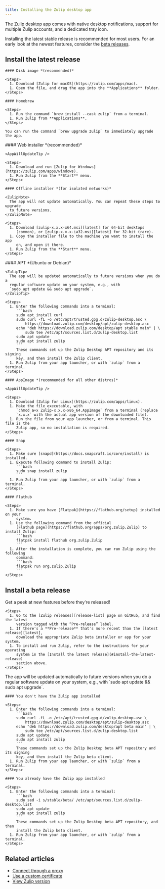 ```yaml
---
title: Installing the Zulip desktop app
---
```





The Zulip desktop app comes with native desktop notifications, support for
multiple Zulip accounts, and a dedicated tray icon.

Installing the latest stable release is recommended for most users. For an early
look at the newest features, consider the [beta
releases](#install-a-beta-release).

## Install the latest release

<Tabs>
  <TabItem label="macOS">
    <AppWillUpdateTip />

    #### Disk image *(recommended)*

    <Steps>
      1. Download [Zulip for macOS](https://zulip.com/apps/mac).
      1. Open the file, and drag the app into the **Applications** folder.
    </Steps>

    #### Homebrew

    <Steps>
      1. Run the command `brew install --cask zulip` from a terminal.
      1. Run Zulip from **Applications**.
    </Steps>

    You can run the command `brew upgrade zulip` to immediately upgrade the app.
  </TabItem>

  <TabItem label="Windows">
    #### Web installer *(recommended)*

    <AppWillUpdateTip />

    <Steps>
      1. Download and run [Zulip for Windows](https://zulip.com/apps/windows).
      1. Run Zulip from the **Start** menu.
    </Steps>

    #### Offline installer *(for isolated networks)*

    <ZulipNote>
      The app will not update automatically. You can repeat these steps to upgrade
      to future versions.
    </ZulipNote>

    <Steps>
      1. Download [zulip-x.x.x-x64.msi][latest] for 64-bit desktops
         (common), or [zulip-x.x.x-ia32.msi][latest] for 32-bit (rare).
      1. Copy the installer file to the machine you want to install the app
         on, and open it there.
      1. Run Zulip from the **Start** menu.
    </Steps>
  </TabItem>

  <TabItem label="Linux">
    #### APT *(Ubuntu or Debian)*

    <ZulipTip>
      The app will be updated automatically to future versions when you do a
      regular software update on your system, e.g., with
      `sudo apt update && sudo apt upgrade`.
    </ZulipTip>

    <Steps>
      1. Enter the following commands into a terminal:
         ```bash
         sudo apt install curl
         sudo curl -fL -o /etc/apt/trusted.gpg.d/zulip-desktop.asc \
             https://download.zulip.com/desktop/apt/zulip-desktop.asc
         echo "deb https://download.zulip.com/desktop/apt stable main" | \
             sudo tee /etc/apt/sources.list.d/zulip-desktop.list
         sudo apt update
         sudo apt install zulip
         ```
         These commands set up the Zulip Desktop APT repository and its signing
         key, and then install the Zulip client.
      1. Run Zulip from your app launcher, or with `zulip` from a terminal.
    </Steps>

    #### AppImage *(recommended for all other distros)*

    <AppWillUpdateTip />

    <Steps>
      1. Download [Zulip for Linux](https://zulip.com/apps/linux).
      1. Make the file executable, with
         `chmod a+x Zulip-x.x.x-x86_64.AppImage` from a terminal (replace
         `x.x.x` with the actual app version of the downloaded file).
      1. Run the file from your app launcher, or from a terminal. This file is the
         Zulip app, so no installation is required.
    </Steps>

    #### Snap

    <Steps>
      1. Make sure [snapd](https://docs.snapcraft.io/core/install) is installed.
      1. Execute following command to install Zulip:
         ```bash
         sudo snap install zulip
         ```
      1. Run Zulip from your app launcher, or with `zulip` from a terminal.
    </Steps>

    #### Flathub

    <Steps>
      1. Make sure you have [Flatpak](https://flathub.org/setup) installed on your
         system.
      1. Use the following command from the official
         [Flathub page](https://flathub.org/apps/org.zulip.Zulip) to install Zulip:
         ```bash
         flatpak install flathub org.zulip.Zulip
         ```
      1. After the installation is complete, you can run Zulip using the following
         command:
         ```bash
         flatpak run org.zulip.Zulip
         ```
    </Steps>
  </TabItem>
</Tabs>

## Install a beta release

Get a peek at new features before they're released!

<Tabs>
  <TabItem label="Most systems">
    <AppWillUpdateTip />

    <Steps>
      1. Go to the [Zulip releases][release-list] page on GitHub, and find the latest
         version tagged with the “Pre-release” label.
      1. If there's a **Pre-release** that's more recent than the [latest release][latest],
         download the appropriate Zulip beta installer or app for your system.
      1. To install and run Zulip, refer to the instructions for your operating
         system in the [Install the latest release](#install-the-latest-release)
         section above.
    </Steps>
  </TabItem>

  <TabItem label="Linux with APT">
    <ZulipTip>
      The app will be updated automatically to future versions when you do a
      regular software update on your system, e.g., with
      `sudo apt update && sudo apt upgrade`.
    </ZulipTip>

    #### You don't have the Zulip app installed

    <Steps>
      1. Enter the following commands into a terminal:
         ```bash
         sudo curl -fL -o /etc/apt/trusted.gpg.d/zulip-desktop.asc \
             https://download.zulip.com/desktop/apt/zulip-desktop.asc
         echo "deb https://download.zulip.com/desktop/apt beta main" | \
             sudo tee /etc/apt/sources.list.d/zulip-desktop.list
         sudo apt update
         sudo apt install zulip
         ```
         These commands set up the Zulip Desktop beta APT repository and its signing
         key, and then install the Zulip beta client.
      1. Run Zulip from your app launcher, or with `zulip` from a terminal.
    </Steps>

    #### You already have the Zulip app installed

    <Steps>
      1. Enter the following commands into a terminal:
         ```bash
         sudo sed -i s/stable/beta/ /etc/apt/sources.list.d/zulip-desktop.list
         sudo apt update
         sudo apt install zulip
         ```
         These commands set up the Zulip Desktop beta APT repository, and then
         install the Zulip beta client.
      1. Run Zulip from your app launcher, or with `zulip` from a terminal.
    </Steps>
  </TabItem>
</Tabs>

[latest]: https://github.com/zulip/zulip-desktop/releases/latest

[release-list]: https://github.com/zulip/zulip-desktop/releases

## Related articles

* [Connect through a proxy](/help/connect-through-a-proxy)
* [Use a custom certificate](/help/custom-certificates)
* [View Zulip version](/help/view-zulip-version)
